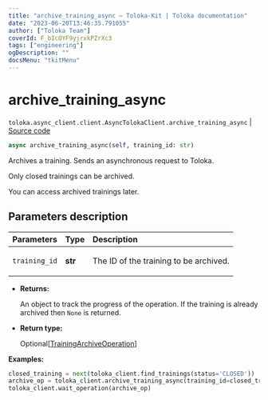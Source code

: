 ```yaml
---
title: "archive_training_async — Toloka-Kit | Toloka documentation"
date: "2023-06-20T13:46:35.791055"
author: ["Toloka Team"]
coverId: F_bIcOYF9yjrxkPZrXc3
tags: ["engineering"]
ogDescription: ""
docsMenu: "tkitMenu"
---
```


# archive_training_async

`toloka.async_client.client.AsyncTolokaClient.archive_training_async` | [Source code](https://github.com/Toloka/toloka-kit/blob/v1.2.0/src/async_client/client.py#L0)

```python
async archive_training_async(self, training_id: str)
```

Archives a training. Sends an asynchronous request to Toloka.

Only closed trainings can be archived.

You can access archived trainings later.

## Parameters description

| Parameters | Type | Description |
| :----------| :----| :-----------|
`training_id`|**str**|<p>The ID of the training to be archived.</p>

* **Returns:**

  An object to track the progress of the operation. If the training is already archived then `None` is returned.

* **Return type:**

  Optional\[[TrainingArchiveOperation](/docs/toloka-kit/reference/toloka.client.operations.TrainingArchiveOperation)\]

**Examples:**

```python
closed_training = next(toloka_client.find_trainings(status='CLOSED'))
archive_op = toloka_client.archive_training_async(training_id=closed_training.id)
toloka_client.wait_operation(archive_op)
```